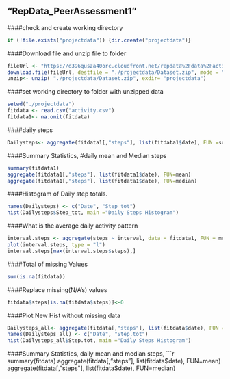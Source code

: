  "RepData_PeerAssessment1"
---
####check and create working directory

```r
if (!file.exists("projectdata")) {dir.create("projectdata")}
```
####Download file and unzip file to folder

```r
fileUrl <- "https://d396qusza40orc.cloudfront.net/repdata%2Fdata%2Factivity.zip"
download.file(fileUrl, destfile = "./projectdata/Dataset.zip", mode = "wb")
unzip<- unzip( "./projectdata/Dataset.zip", exdir= "projectdata")
```

####set working directory to folder with unzipped data
```r
setwd("./projectdata")
fitdata <- read.csv("activity.csv")
fitdata1<- na.omit(fitdata)
```
####daily steps
```r
Dailysteps<- aggregate(fitdata1[,"steps"], list(fitdata1$date), FUN =sum)
```
####Summary Statistics, #daily mean and Median steps
```r
summary(fitdata1)
aggregate(fitdata1[,"steps"], list(fitdata1$date), FUN=mean)
aggregate(fitdata1[,"steps"], list(fitdata1$date), FUN=median)
```
####Histogram of Daily step totals.
```r
names(Dailysteps) <- c("Date", "Step_tot") 
hist(Dailysteps$Step_tot, main ="Daily Steps Histogram")
```
####What is the average daily activity pattern
```r
interval.steps <- aggregate(steps ~ interval, data = fitdata1, FUN = mean)
plot(interval.steps, type = "l")
interval.steps[max(interval.steps$steps),]
```
####Total  of missing Values
```r
sum(is.na(fitdata))
```
####Replace missing(N/A's) values
```r
fitdata$steps[is.na(fitdata$steps)]<-0
```
####Plot New Hist without missing data
```r
Dailysteps_all<- aggregate(fitdata[,"steps"], list(fitdata$date), FUN =sum)
names(Dailysteps_all) <- c("Date", "Step.tot") 
hist(Dailysteps_all$Step.tot, main ="Daily Steps Histogram")
```
####Summary Statistics, daily mean and median steps,
```r
summary(fitdata)
aggregate(fitdata[,"steps"], list(fitdata$date), FUN=mean)
aggregate(fitdata[,"steps"], list(fitdata$date), FUN=median)







